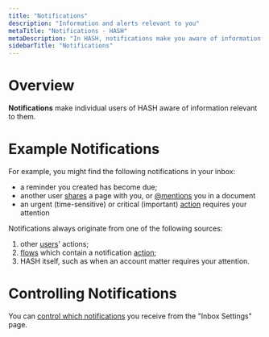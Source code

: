 ```yaml
---
title: "Notifications"
description: "Information and alerts relevant to you"
metaTitle: "Notifications - HASH"
metaDescription: "In HASH, notifications make you aware of information that is time-sensitive, important, or which may otherwise be of interest."
sidebarTitle: "Notifications"
---
```


# Overview

**Notifications** make individual users of HASH aware of information relevant to them.

# Example Notifications

For example, you might find the following notifications in your inbox:

- a reminder you created has become due;
- another user [shares](/guide/sharing) a page with you, or [@mentions](/guide/webs/users#mention) you in a document
- an urgent (time-sensitive) or critical (important) [action](/guide/inbox/actions) requires your attention

Notifications always originate from one of the following sources:

1. other [users](/guide/webs/users)' actions;
1. [flows](/guide/flows) which contain a notification [action](/guide/flows/actions#notification);
1. HASH itself, such as when an account matter requires your attention.

# Controlling Notifications

You can [control which notifications](/guide/account/notifications) you receive from the "Inbox Settings" page.


